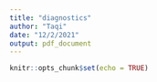 ```yaml
---
title: "diagnostics"
author: "Taqi"
date: "12/2/2021"
output: pdf_document
---
```


```r
knitr::opts_chunk$set(echo = TRUE)
```

```r

```

